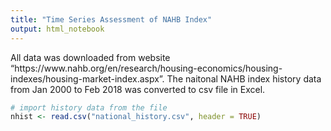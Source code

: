 ```yaml
---
title: "Time Series Assessment of NAHB Index"
output: html_notebook
---
```


All data was downloaded from website "https://www.nahb.org/en/research/housing-economics/housing-indexes/housing-market-index.aspx". The naitonal NAHB index history data from Jan 2000 to Feb 2018 was converted to csv file in Excel.
```r
# import history data from the file
nhist <- read.csv("national_history.csv", header = TRUE)
```

